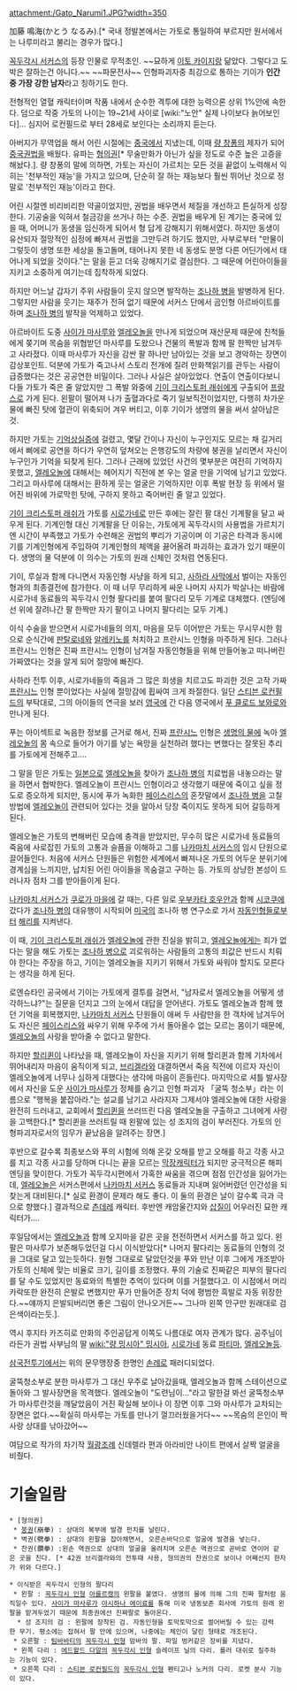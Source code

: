 attachment:/Gato_Narumi1.JPG?width=350

加藤 鳴海(かとう なるみ).[* 국내 정발본에서는 가토로 통일하여 부르지만 원서에서는 나루미라고 불리는 경우가 많다.]

[[꼭두각시 서커스]]의 등장 인물로 무적초인. ~~묘하게 [[이토 카이지]]랑 닮았다. 그렇다고 도박은 잘하는건 아니다.~~ ~~파문전사~~ 인형파괴자중 최강으로 통하는 기이가 '''인간 중 가장 강한 남자'''라고 칭하기도 한다.

전형적인 열혈 캐릭터이며 작품 내에서 순수한 격투에 대한 능력으론 상위 1%안에 속한다. 덤으로 작중 가토의 나이는 19~21세 사이로 [wiki:"노안" 실제 나이보다 늙어보인다]... 심지어 로컨필드로 부터 28세로 보인다는 소리까지 듣는다.

아버지가 무역업을 해서 어린 시절에는 [[중국]]에서 지냈는데, 이때 [[량 창퐁]]의 제자가 되어 [[중국권법]]을 배웠다. 유파는 [[형의권]][* 무술만화가 아닌가 싶을 정도로 수준 높은 고증을 해놨다.]. 량 창퐁의 말에 의하면, 가토는 자신이 가르치는 모든 것을 끝없이 노력해서 익히는 '천부적인 재능'을 가지고 있으며, 단순히 잘 하는 재능보다 훨씬 뛰어난 것으로 정말로 '천부적인 재능'이라고 한다.

어린 시절엔 비리비리한 약골이었지만, 권법을 배우면서 체질을 개선하고 튼실하게 성장한다. 기공술을 익혀서 철금강을 쓰거나 하는 수준. 권법을 배우게 된 계기는 중국에 있을 때, 어머니가 동생을 임신하게 되어서 형 답게 강해지기 위해서였다. 하지만 동생이 유산되자 절망적인 심정에 빠져서 권법을 그만두려 하기도 했지만, 사부로부터 "만물이 그렇듯이 생명 또한 세상을 돌고돌며, 태어나지 못한 네 동생도 분명 다른 어딘가에서 태어나게 되었을 것이다."는 말을 듣고 더욱 강해지기로 결심한다. 그 때문에 어린아이들을 지키고 소중하게 여기는데 집착하게 되었다.

하지만 어느날 갑자기 주위 사람들이 웃지 않으면 발작하는 [[조나하 병]]을 발병하게 된다. 그렇지만 사람을 웃기는 재주가 전혀 없기 때문에 서커스 단에서 곰인형 아르바이트를 하며 [[조나하 병]]의 발작을 억제하고 있었다.

아르바이트 도중 [[사이가 마사루]]와 [[엘레오놀]]을 만나게 되었으며 재산문제 때문에 친척들에게 쫒기며 목숨을 위협받던 마사루를 도왔으나 건물의 폭발과 함께 팔 한짝만 남겨두고 사라졌다. 이때 마사루가 자신을 감싼 팔 하나만 남아있는 것을 보고 경악하는 장면이 감상포인트. 덕분에 가토가 죽고나서 스토리 전개에 질려 만화책읽기를 관두는 사람이 급증했다는 것은 공공연한 비밀이다. 그러나 사실은 살아있었다. 연출이 연출이다보니 다들 가토가 죽은 줄 알았지만 그 폭발 와중에 [[기이 크리스토퍼 래쉬]]에게 구출되어 [[프랑스]]로 가게 된다. 왼팔이 떨어져 나가 출혈과다로 죽기 일보직전이었지만, 다행히 차가운 물에 빠진 탓에 혈관이 위축되어 겨우 버티고, 이후 기이가 생명의 물을 써서 살아남은 것.

하지만 가토는 [[기억상실증]]에 걸렸고, 몇달 간이나 자신이 누구인지도 모르는 채 길거리에서 삐에로 공연을 하다가 우연히 덮쳐오는 은행강도의 차량에 붕권을 날리면서 자신이 누구인가 기억을 되찾게 된다. 그러나 근래에 있었던 사건의 몇부분은 여전히 기억하지 못했고, [[엘레오놀]]에 대해서는 헤어지기 직전에 본 우는 얼굴 만을 기억에 남기고 있었다. 그리고 마사루에 대해서는 환하게 웃는 얼굴은 기억하지만 이후 폭발 현장 등 위에서 떨어진 바위에 가로막힌 탓에, 구하지 못하고 죽어버린 줄 알고 있었다.

[[기이 크리스토퍼 래쉬]]가 가토를 [[시로가네]]로 만든 후에는 잘린 팔 대신 기계팔을 달고 싸우게 된다. 기계인형 대신 기계팔을 단 이유는, 가토에게 꼭두각시의 사용법을 가르치기엔 시간이 부족했고 가토가 수련해온 권법의 뿌리가 기공이며 이 기공은 타격과 동시에 기를 기계인형에게 주입하여 기계인형의 체액을 끓어올려 파괴하는 효과가 있기 때문이다. 생명의 물 덕분에 이 의수는 가토의 원래 신체인 것처럼 연동된다.

기이, 루실과 함께 다니면서 자동인형 사냥을 하게 되고, [[사하라 사막]]에서 벌이는 자동인형과의 최종결전에 참가한다. 이 때 너무 무리하게 싸운 나머지 사지가 박살나는 바람에 시로가네 동료들의 꼭두각시 인형 팔다리를 붙여 팔다리 모두 기계로 대체했다. (엔딩에선 위에 잘려나간 팔 한짝만 자기 팔이고 나머지 팔다리는 모두 기계.)

이식 수술을 받으면서 시로가네들의 의지, 마음을 모두 이어받은 가토는 무시무시한 힘으로 순식간에 [[판탈로네]]와 [[알레키노]]를 처치하고 프란시느 인형을 마주하게 된다. 그러나 프란시느 인형은 진짜 프란시느 인형이 남겨질 자동인형들을 위해 만들어놓고 떠나버린 가짜였다는 것을 알게 되어 절망에 빠진다.

사하라 전투 이후, 시로가네들의 죽음과 그 많은 희생을 치르고도 파괴한 것은 고작 가짜 [[프란시느]] 인형 뿐이었다는 사실에 절망감에 휩싸여 크게 좌절한다. 일단 [[스티븐 로컨필드]]의 부탁대로, 그의 아이들의 연극을 보러 [[영국]]에 간 다음 영국에서 [[푸 클로드 보와로]]와 만나게 된다.

푸는 아이섹트로 녹음한 정보를 근거로 해서, 진짜 [[프란시느]] 인형은 [[생명의 물]]에 녹아 [[엘레오놀]]의 몸 속으로 들어가 아기를 낳는 욕망을 실천하려 했다는 변했다는 잘못된 추리를 가토에게 전해주고….

그 말을 믿은 가토는 [[일본]]으로 [[엘레오놀]]을 찾아가 [[조나하 병]]의 치료법을 내놓으라는 말을 하면서 협박한다. 엘레오놀이 프란시느 인형이라고 생각했기 때문에 죽이고 싶을 정도로 증오하게 되지만, 동시에 푸가 녹화한 [[페이스리스]]의 혼잣말에서 [[조나하 병]]을 고칠 방법에 [[엘레오놀]]이 관련되어 있다는 것을 알아서 당장 죽이지도 못하게 되어 갈등하게 된다.

엘레오놀은 가토의 변해버린 모습에 충격을 받았지만, 무수히 많은 시로가네 동료들의 죽음에 사로잡힌 가토의 고통과 슬픔을 이해하고 그를 [[나카마치 서커스]]의 임시 단원으로 끌어들인다. 처음에 서커스 단원들은 위험한 세계에서 빠져나온 가토의 어두운 분위기에 경계심을 느끼지만, 납치된 어린 아이들을 목숨걸고 구하는 등. 가토의 상냥한 본성이 드러나자 점차 그를 받아들이게 된다.

[[나카마치 서커스]]가 [[쿠로가 마을]]에 갈 때는, 다른 일로 [[우부카타 호우안]]과 함께 [[시코쿠]]에 갔다가 [[조나하 병]]의 대유행이 시작되어 [[미국]]의 조나하 병 연구소로 가서 [[자동인형]]들로부터 [[해리]]를 지켜낸다.

이 때, [[기이 크리스토퍼 래쉬]]가 [[엘레오놀]]에 관한 진실을 밝히고, [[엘레오놀]]에게는 죄가 없다는 말을 해도 가토는 [[조나하 병]]으로 괴로워하는 사람들의 고통의 죄값은 반드시 치뤄야 한다는 주장을 하고, 기이는 엘레오놀을 지키기 위해서 가토와 싸워야 할지도 모른다는 생각을 하게 된다.

로엔슈타인 공국에서 기이는 가토에게 결투를 걸면서, "남자로서 엘레오놀을 어떻게 생각하느냐?"는 질문을 던지고 그의 눈에서 대답을 얻어낸다. 가토도 엘레오놀과 함께 했던 기억을 회복했지만, [[나카마치 서커스]] 단원들이 애써 두 사람만을 한 객차에 남겨두어도 자신은 [[페이스리스]]와 싸우기 위해 우주에 가서 돌아올수 없는 모르는 몸이기 때문에, [[엘레오놀]]의 사랑을 받아줄 수 없다고 말한다.

하지만 [[할리퀸]]이 나타났을 때, 엘레오놀이 자신을 지키기 위해 할리퀸과 함께 기차에서 뛰어내리자 마음이 움직이게 되고, [[브리겔라]]와 대결하면서 죽음 직전에 이르자 자신이 엘레오놀에게 너무나 심하게 대했다는 생각에 마음이 흔들린다. 마지막으로 셔틀 발사장에서 자신을 도운 [[사이가 마사루]]가 정체를 숨기고 인형 파괴자 「굴뚝 청소부」라는 이름으로 "행복을 붙잡아라."는 설교를 남기고 사라지자 그제서야 엘레오놀에 대한 사랑을 완전히 드러내고, 교회에서 [[할리퀸]]을 쓰러뜨린 다음 엘레오놀을 구출하고 그녀에게 사랑을 고백한다.[* 할리퀸을 쓰러트릴 때 왼팔에 있는 성 조지의 검이 부러진다. 가토의 인형파괴자로서의 임무가 끝났음을 알려주는 장면.]

후반으로 갈수록 최종보스와 푸의 시험에 의해 온갖 오해를 받고 오해를 하고 각종 사고를 치고 각종 사고를 당하며 다니는 끝을 모르는 [[막장]]캐릭터가 되지만 궁극적으론 해피엔딩을 맞이한다. 가토가 꼭두각시편에서 가혹한 싸움을 겪으며 점점 인간성을 잃어가는데, [[엘레오놀]]은 서커스편에서 [[나카마치 서커스]] 동료들과 지내며 잃어버렸던 인간성을 되찾는게 대비된다.[* 실로 환경이 문제라 해도 좋다. 이 둘의 환경은 날이 갈수록 극과 극으로 향했다.] 결과적으로 [[츤데레]] 캐릭터. 후반엔 캐암울간지와 [[삽질]]이 어우러진 묘한 캐릭터가….

후일담에서는 [[엘레오놀]]과 함께 오지마을 같은 곳을 전전하면서 서커스를 하고 있다. 왼팔은 마사루가 보존해두었던걸 다시 이식받았다[* 나머지 팔다리는 동료들의 인형의 것을 그대로 달고 있는듯하다. 원형 그대로로 달았던것을 푸와 만난 이후 그에게 개조받아 가토의 신체에 맞는 비율로 크기, 길이를 조정했다. 푸의 기술로 진짜같은 피부의 팔다리를 달 수도 있었지만 동료와의 특별한 추억이 있다며 이를 거절했다고. 이 시점에서 머리카락또한 완전히 은발로 변했지만 푸가 만들어준 장치 덕에 평범한 흑발로 자동 위장한다.~~얘까지 은발되버리면 좋은 그림이 안나오거든~~ 그나마 왼쪽 안구만 원래대로 검은색이라는듯.].

역시 후지타 카즈히로 만화의 주인공답게 이쪽도 나름대로 여자 관계가 많다. 공주님이라든가 권법 사부님의 딸 [[wiki:"량 밍시아" 밍시아]], [[시로가네]] 동료 [[파티마]], [[엘레오놀]]등.

[[삼국전투기]]에서는 위의 문무맹장중 한명인 [[손례]]로 패러디되었다.

굴뚝청소부로 분한 마사루가 그 대신 우주로 날아갔을때, 엘레오놀과 함께 스테이션으로 돌아와 그 발사장면을 목격했다. 엘레오놀이 "도련님이..."라고 말한걸 봐선 굴뚝청소부가 마사루란것을 깨달았음이 거진 확실해 보이나 이 장면 이후 그와 마사루가 교차되는 장면은 없다.~~확실히 마사루는 가토를 만나기 껄끄러웠을거다~~ ~~목숨의 은인이 짝사랑 상대를 낚아갔어~~

여담으로 작가의 차기작 [[월광조례]] 신데렐라 편과 아라비안 나이트 편에서 살짝 얼굴을 비췄다.


= 기술일람 =
 * [형의권]
  * [[붕권]](崩拳) : 상대의 복부에 발경 펀치를 날린다.
  * 벽권(劈拳) : 상대의 왼팔을 잡아채면서, 오른손바닥으로 얼굴에 발경을 넣는다.
  * 찬권(鑽拳) :왼손 역권으로 상대의 얼굴을 올려치며 오른손 역권으로 곧바로 연이어 같은 곳을 친다. [* 42권 브리겔라와의 전투때 사용, 형의권의 찬권으로 보이나 어째선지 한자가 위와 다르다.]

 * 이식받은 꼭두각시 인형의 팔다리
  * 왼팔 : [[꼭두각시 인형]] [[아를르캥]]의 왼팔을 붙였다. 생명의 물에 의해 그의 진짜 팔처럼 움직일수 있다. [[사이가 마사루]]가 [[아시하나 에이료]]를 통해 미국 냉동보존 회사에 가토의 원래 왼팔을 맡겨두었기 때문에 최종권에선 진짜팔로 돌아온다. 
   * 성 조지의 검 : 왼팔에 장착된 검. 자동인형을 토막토막으로 썰어버릴 수 있는 강력한 무기. 평소에는 접혀서 팔 안에 있으며, 나중에는 체인이 달린 형태로 개조된다.
  * 오른팔 : [[팀바바티]]의 [[꼭두각시 인형]] 맘바의 팔. 파일 벙커같은 장비를 지녔다.
  * 왼쪽 다리 : [[에드왈드 다알]]의 [[꼭두각시 인형]] 슬레이프 닐의 다리. 롤러 대쉬로 질주하는 기능이 있다.
  * 오른쪽 다리 : [[스티븐 로컨필드]]의 [[꼭두각시 인형]] 펜티고나 노커의 다리. 로켓 분사 기능이 있다.
